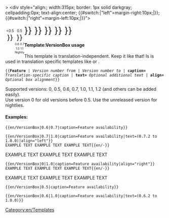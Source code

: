 <includeonly>>
<div style="align:{{{align|center}}}; width:315px; border: 1px solid darkgray; cellpadding:0px; text-align:center; {{#switch:{{{align|}}}|"left"=margin-right:10px;|}}; {{#switch:{{{align|}}}|"right"=margin-left:10px;|}}">
<div>'''{{{caption}}}''' <span style="color:green">{{{text|}}}</span></div>
<div style="float: left; font-size:80%; width:30px; text-align: center"> &lt;0.5 <br/> <span style="font-size:200%; width:30px;"> {{en/Checkbox|{{#ifexpr:{{{1}}} < 0.5|yes|no}}}} </span></div>
<div style="float: left; font-size:80%; width:30px; text-align: center"> 0.5 <br/><span style="font-size:200%; width:30px;"> {{en/Checkbox|{{#ifexpr:({{{1}}} <= 0.5) and (0.5 <= {{{2|99}}})|yes|no}}}} </span></span>
<span style="font-size:80%; width:30px;">0.6</span>
<span style="font-size:80%; width:30px;">0.7</span>
<span style="font-size:80%; width:30px;">1.0</span>
<span style="font-size:80%; width:30px;">1.1</span>
<span style="font-size:80%; width:30px;">Nightly</span>
</div><div>
<span style="font-size:200%; width:30px;"> {{en/Checkbox|{{#ifexpr:({{{1}}} <= 0.6) and (0.6 <= {{{2|99}}})|yes|no}}}} </span>
<span style="font-size:200%; width:30px;"> {{en/Checkbox|{{#ifexpr:({{{1}}} <= 0.7) and (0.7 <= {{{2|99}}})|yes|no}}}} </span>
<span style="font-size:200%; width:30px;"> {{en/Checkbox|{{#ifexpr:({{{1}}} <= 1.0) and (1.0 <= {{{2|99}}})|yes|no}}}} </span>
<span style="font-size:200%; width:30px;"> {{en/Checkbox|{{#ifexpr:({{{1}}} <= 1.1) and (1.1 <= {{{2|99}}})|yes|no}}}} </span>
<span style="font-size:200%; width:30px;"> {{en/Checkbox|{{#ifexpr:({{{1}}} <= 1.2) and (1.2 <= {{{2|99}}})|yes|no}}}} </span>
</div></div></includeonly><noinclude>

====Template:VersionBox usage====
This template is translation-independent. Keep it like that! Is is used in translation specific templates like {{en/S|en/Feature}} or {{en/S|en/Feature period}}.

<tt>
<nowiki>{{</nowiki>'''Feature''' | ''Version number from'' | ''Version number to'' | '''caption=''' ''Translation-specific caption'' | '''text=''' ''Optional additional text'' | '''align=''' ''Optional box alignment''<nowiki>}}</nowiki>
</tt>

Supported versions: 0, 0.5, 0.6, 0.7, 1.0, 1.1, 1.2 (and others can be added easily).<br/>
Use version 0 for old versions before 0.5. Use the unreleased version for nightlies.

====Examples:====
<pre>{{en/VersionBox|0.6|0.7|caption=Feature availability}}</pre>
{{en/VersionBox|0.6|0.7|caption=Feature availability}}

<pre>{{en/VersionBox|0.7|1.0|caption=Feature availability|text=(0.7.2 to 1.0.0)|align="left"}}
EXAMPLE TEXT EXAMPLE TEXT EXAMPLE TEXT{{en/-}}</pre>
{{en/VersionBox|0.7|1.0|caption=Feature availability|text=(0.7.2 to 1.0.0)|align="left"}}
EXAMPLE TEXT EXAMPLE TEXT EXAMPLE TEXT{{en/-}}

<pre>{{en/VersionBox|0|1.0|caption=Feature availability|align="right"}}
EXAMPLE TEXT EXAMPLE TEXT EXAMPLE TEXT{{en/-}}</pre>
{{en/VersionBox|0|1.0|caption=Feature availability|align="right"}}
EXAMPLE TEXT EXAMPLE TEXT EXAMPLE TEXT{{en/-}}

<pre>{{en/VersionBox|0.5|caption=Feature availability}}</pre>
{{en/VersionBox|0.5|caption=Feature availability}}

<pre>{{en/VersionBox|0.6|1.0|caption=Feature availability|text=(0.6.2 to 1.0.0)}}</pre>
{{en/VersionBox|0.6|1.0|caption=Feature availability|text=(0.6.2 to 1.0.0)}}


[[Category:en/Templates]]
</noinclude>